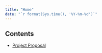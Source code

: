 ```yaml
---
title: "Home"
date: "`r format(Sys.time(), '%Y-%m-%d')`"
---
```


## Contents

- [Project Proposal](./proposal.html)